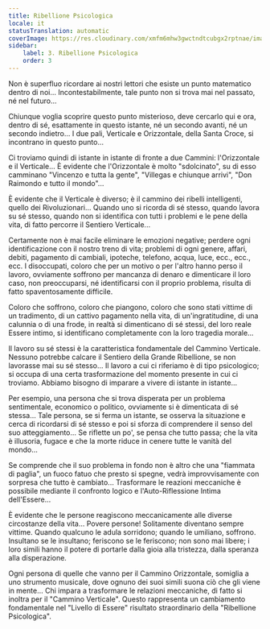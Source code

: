 ```yaml
---
title: Ribellione Psicologica
locale: it
statusTranslation: automatic
coverImage: https://res.cloudinary.com/xmfm6mhw3gwctndtcubgx2rptnae/image/upload/v1740468922/small_cover_tratado_de_psicologia_revolucionaria_a4c0dca4e0.webp
sidebar:
    label: 3. Ribellione Psicologica
    order: 3
---
```

Non è superfluo ricordare ai nostri lettori che esiste un punto matematico dentro di noi... Incontestabilmente, tale punto non si trova mai nel passato, né nel futuro...

Chiunque voglia scoprire questo punto misterioso, deve cercarlo qui e ora, dentro di sé, esattamente in questo istante, né un secondo avanti, né un secondo indietro... I due pali, Verticale e Orizzontale, della Santa Croce, si incontrano in questo punto...

Ci troviamo quindi di istante in istante di fronte a due Cammini: l'Orizzontale e il Verticale... È evidente che l'Orizzontale è molto "sdolcinato", su di esso camminano "Vincenzo e tutta la gente", "Villegas e chiunque arrivi", "Don Raimondo e tutto il mondo"...

È evidente che il Verticale è diverso; è il cammino dei ribelli intelligenti, quello dei Rivoluzionari... Quando uno si ricorda di sé stesso, quando lavora su sé stesso, quando non si identifica con tutti i problemi e le pene della vita, di fatto percorre il Sentiero Verticale...

Certamente non è mai facile eliminare le emozioni negative; perdere ogni identificazione con il nostro treno di vita; problemi di ogni genere, affari, debiti, pagamento di cambiali, ipoteche, telefono, acqua, luce, ecc., ecc., ecc. I disoccupati, coloro che per un motivo o per l'altro hanno perso il lavoro, ovviamente soffrono per mancanza di denaro e dimenticare il loro caso, non preoccuparsi, né identificarsi con il proprio problema, risulta di fatto spaventosamente difficile.

Coloro che soffrono, coloro che piangono, coloro che sono stati vittime di un tradimento, di un cattivo pagamento nella vita, di un'ingratitudine, di una calunnia o di una frode, in realtà si dimenticano di sé stessi, del loro reale Essere intimo, si identificano completamente con la loro tragedia morale...

Il lavoro su sé stessi è la caratteristica fondamentale del Cammino Verticale. Nessuno potrebbe calcare il Sentiero della Grande Ribellione, se non lavorasse mai su sé stesso... Il lavoro a cui ci riferiamo è di tipo psicologico; si occupa di una certa trasformazione del momento presente in cui ci troviamo. Abbiamo bisogno di imparare a vivere di istante in istante...

Per esempio, una persona che si trova disperata per un problema sentimentale, economico o politico, ovviamente si è dimenticata di sé stessa... Tale persona, se si ferma un istante, se osserva la situazione e cerca di ricordarsi di sé stesso e poi si sforza di comprendere il senso del suo atteggiamento... Se riflette un po', se pensa che tutto passa; che la vita è illusoria, fugace e che la morte riduce in cenere tutte le vanità del mondo...

Se comprende che il suo problema in fondo non è altro che una "fiammata di paglia", un fuoco fatuo che presto si spegne, vedrà improvvisamente con sorpresa che tutto è cambiato... Trasformare le reazioni meccaniche è possibile mediante il confronto logico e l'Auto-Riflessione Intima dell'Essere...

È evidente che le persone reagiscono meccanicamente alle diverse circostanze della vita... Povere persone! Solitamente diventano sempre vittime. Quando qualcuno le adula sorridono; quando le umiliano, soffrono. Insultano se le insultano; feriscono se le feriscono; non sono mai libere; i loro simili hanno il potere di portarle dalla gioia alla tristezza, dalla speranza alla disperazione.

Ogni persona di quelle che vanno per il Cammino Orizzontale, somiglia a uno strumento musicale, dove ognuno dei suoi simili suona ciò che gli viene in mente... Chi impara a trasformare le relazioni meccaniche, di fatto si inoltra per il "Cammino Verticale". Questo rappresenta un cambiamento fondamentale nel "Livello di Essere" risultato straordinario della "Ribellione Psicologica".

